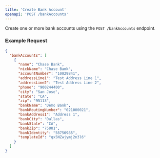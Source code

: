 ```yaml
---
title: 'Create Bank Account'
openapi: 'POST /bankAccounts'
---
```


Create one or more bank accounts using the `POST /bankAccounts` endpoint.

### Example Request

```json
{
  "bankAccounts": [
    {
      "name": "Chase Bank",
      "nickName": "Chase Bank",
      "accountNumber": "10029841",
      "addressLine1": "Test Address Line 1",
      "addressLine2": "Test Address Line 2",
      "phone": "900244400",
      "city": "San Jose",
      "state": "CA",
      "zip": "95113",
      "bankName": "Demo Bank",
      "bankRoutingNumber": "021000021",
      "bankAddress1": "Address 1",
      "bankCity": "Dallas",
      "bankState": "CA",
      "bankZip": "75001",
      "bankIdentity": "58756985",
      "templateId": "qx5NZwjymj2n3l6"
    }
  ]
}
